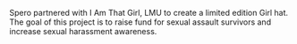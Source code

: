 Spero partnered with I Am That Girl, LMU to create a limited edition Girl hat. The goal of this project is to raise fund for sexual assault survivors and increase sexual harassment awareness.
